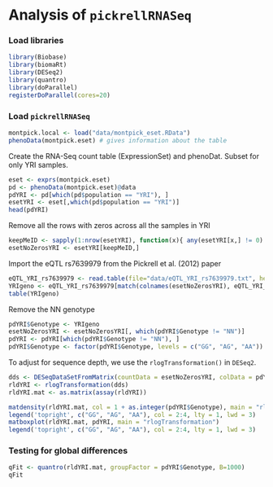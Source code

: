 Analysis of `pickrellRNASeq`
========================================================

### Load libraries
```r
library(Biobase)
library(biomaRt)
library(DESeq2)
library(quantro)
library(doParallel)
registerDoParallel(cores=20)
```



### Load `pickrellRNASeq`

```r
montpick.local <- load("data/montpick_eset.RData")
phenoData(montpick.eset) # gives information about the table
```

Create the RNA-Seq count table (ExpressionSet) and phenoDat. Subset for only YRI samples. 
```r
eset <- exprs(montpick.eset)
pd <- phenoData(montpick.eset)@data
pdYRI <- pd[which(pd$population == "YRI"), ]
esetYRI <- eset[,which(pd$population == "YRI")]
head(pdYRI)
```

Remove all the rows with zeros across all the samples in YRI
```r
keepMeID <- sapply(1:nrow(esetYRI), function(x){ any(esetYRI[x,] != 0) })
esetNoZerosYRI <- esetYRI[keepMeID,]
```

Import the eQTL rs7639979 from the Pickrell et al. (2012) paper
```r
eQTL_YRI_rs7639979 <- read.table(file="data/eQTL_YRI_rs7639979.txt", header = TRUE)
YRIgeno <- eQTL_YRI_rs7639979[match(colnames(esetNoZerosYRI), eQTL_YRI_rs7639979$SampleID),2]
table(YRIgeno)
```

Remove the NN genotype
```r
pdYRI$Genotype <- YRIgeno
esetNoZerosYRI <- esetNoZerosYRI[, which(pdYRI$Genotype != "NN")]
pdYRI <- pdYRI[which(pdYRI$Genotype != "NN"), ]
pdYRI$Genotype <- factor(pdYRI$Genotype, levels = c("GG", "AG", "AA"))
```


To adjust for sequence depth, we use the `rlogTransformation()` in `DESeq2`. 
```r
dds <- DESeqDataSetFromMatrix(countData = esetNoZerosYRI, colData = pdYRI, design = ~ 1)
rldYRI <- rlogTransformation(dds)
rldYRI.mat <- as.matrix(assay(rldYRI))
```

```r
matdensity(rldYRI.mat, col = 1 + as.integer(pdYRI$Genotype), main = "rlogTransformation")
legend('topright', c("GG", "AG", "AA"), col = 2:4, lty = 1, lwd = 3)
matboxplot(rldYRI.mat, pdYRI, main = "rlogTransformation")
legend('topright', c("GG", "AG", "AA"), col = 2:4, lty = 1, lwd = 3)
```


### Testing for global differences

```r
qFit <- quantro(rldYRI.mat, groupFactor = pdYRI$Genotype, B=1000)
qFit
```




